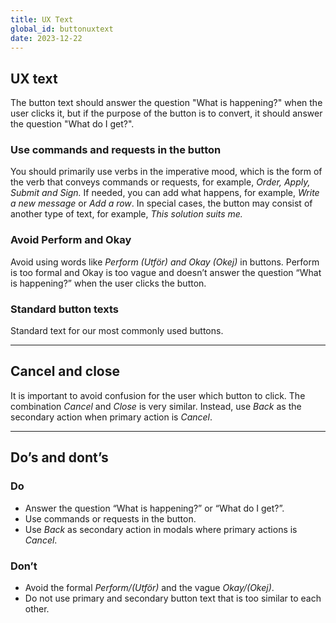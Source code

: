 ```yaml
---
title: UX Text
global_id: buttonuxtext
date: 2023-12-22
---
```


## UX text

The button text should answer the question "What is happening?" when the user clicks it, but if the purpose of the button is to convert, it should answer the question "What do I get?".

### Use commands and requests in the button

You should primarily use verbs in the imperative mood, which is the form of the verb 
that conveys commands or requests, for example, *Order, Apply, Submit and Sign.* 
If needed, you can add what happens, for example, *Write a new message* or *Add a row*. 
In special cases, the button may consist of another type of text, for example, *This solution suits me.*

### Avoid Perform and Okay

Avoid using words like *Perform <SE>(Utför)</SE> and Okay <SE>(Okej)</SE>* in buttons. 
Perform is too formal and Okay is too vague and doesn’t answer the question “What is happening?” when the user clicks the button.

### Standard button texts

Standard text for our most commonly used buttons.

<Row>
<Col><FigmaSVG node="258-3237" caption="Next <SE>(Nästa)</SE>" /></Col>
<Col><FigmaSVG node="258-3242" caption="Back<SE>(Tillbaka)</SE>" /></Col>
<Col><FigmaSVG node="258-3247" caption="Cancel<SE>(Avbryt)</SE>" /></Col>
</Row>
<Row>
<Col><FigmaSVG node="258-3280" caption="Delete<SE>(Ta bort)</SE>" /></Col>
<Col><FigmaSVG node="258-3285" caption="Change<SE>(Ändra)</SE> – takes the user to edit mode." /></Col>
<Col><FigmaSVG node="258-3290" caption="Save<SE>(Spara)</SE>" /></Col>
</Row>
<Row>
<Col><FigmaSVG node="258-3908" caption="Close<SE>(Stäng)</SE> – closing a dialog, modal, slide-out etc." /></Col>
<Col><FigmaSVG node="258-3911" caption="Sign<SE>(Signera)</SE> – signing with BankID." /></Col>
<Col><FigmaSVG node="258-3913" caption="Identify yourself<SE>(Identifiera dig)</SE> – identifying with BankID." /></Col>
</Row>

<hr />


<Row>
<Col>

## Cancel and close

It is important to avoid confusion for the user which button to click. The combination *Cancel* and *Close* is very similar. Instead, use *Back* as the secondary action when primary action is *Cancel*.

</Col>

<Col>
    <FigmaSVG 
        node="259-4049" 
        caption="This is a good example of avoiding confusion for the customer." 
    />
</Col>

</Row>

<hr />

## Do’s and dont’s

<Row>
<Col>

### Do

- Answer the question “What is happening?” or “What do I get?”.
- Use commands or requests in the button.
- Use *Back* as secondary action in modals where primary actions is *Cancel*.

</Col>
<Col>

### Don’t

- Avoid the formal *Perform/<SE>(Utför)</SE>* and the vague *Okay/<SE>(Okej)</SE>*.
- Do not use primary and secondary button text that is too similar to each other.

</Col>
</Row>

<Row>
    <Col>
        <Do>
            <FigmaSVG node="258-3354" />
        </Do>
    </Col>
    <Col>
        <Dont>
            <FigmaSVG node="258-3385" />
        </Dont>
    </Col>
</Row>
